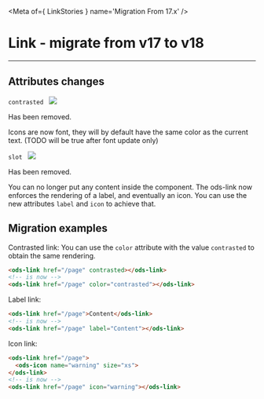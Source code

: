 
<Meta of={ LinkStories } name='Migration From 17.x' />

# Link - migrate from v17 to v18
----

## Attributes changes

`contrasted ` <img src="https://img.shields.io/badge/removed-FF0000" />

Has been removed.

Icons are now font, they will by default have the same color as the current text. (TODO will be true after font update only)

`slot ` <img src="https://img.shields.io/badge/removed-FF0000" />

Has been removed.

You can no longer put any content inside the component. The ods-link now enforces the rendering of a label, and eventually an icon.
You can use the new attributes `label` and `icon` to achieve that.

## Migration examples

Contrasted link:
You can use the `color` attribute with the value `contrasted` to obtain the same rendering.
```html
<ods-link href="/page" contrasted></ods-link>
<!-- is now -->
<ods-link href="/page" color="contrasted"></ods-link>
```

Label link:
```html
<ods-link href="/page">Content</ods-link>
<!-- is now -->
<ods-link href="/page" label="Content"></ods-link>
```

Icon link:
```html
<ods-link href="/page">
  <ods-icon name="warning" size="xs">
</ods-link>
<!-- is now -->
<ods-link href="/page" icon="warning"></ods-link>
```
